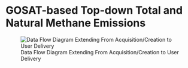 # GOSAT-based Top-down Total and Natural Methane Emissions

![Data Flow Diagram Extending From Acquisition/Creation to User Delivery](./media/gosat-based-ch4budget-yeargrid-v1_Data_Flow.png)